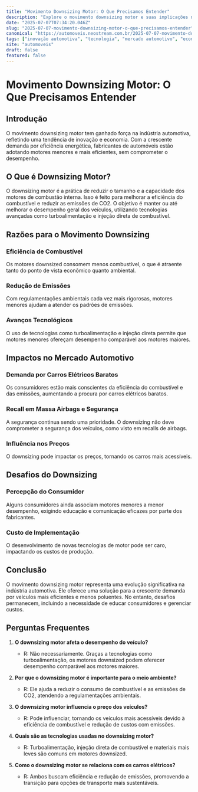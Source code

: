 ```yaml
---
title: "Movimento Downsizing Motor: O Que Precisamos Entender"
description: "Explore o movimento downsizing motor e suas implicações no mercado automotivo, incluindo tendências e impactos econômicos."
date: "2025-07-07T07:34:20.046Z"
slug: "2025-07-07-movimento-downsizing-motor-o-que-precisamos-entender"
canonical: "https://automoveis.neostream.com.br/2025-07-07-movimento-downsizing-motor-o-que-precisamos-entender"
tags: ["inovação automotiva", "tecnologia", "mercado automotivo", "economia de combustível"]
site: "automoveis"
draft: false
featured: false
---
```


# Movimento Downsizing Motor: O Que Precisamos Entender

## Introdução
O movimento downsizing motor tem ganhado força na indústria automotiva, refletindo uma tendência de inovação e economia. Com a crescente demanda por eficiência energética, fabricantes de automóveis estão adotando motores menores e mais eficientes, sem comprometer o desempenho.

## O Que é Downsizing Motor?
O downsizing motor é a prática de reduzir o tamanho e a capacidade dos motores de combustão interna. Isso é feito para melhorar a eficiência do combustível e reduzir as emissões de CO2. O objetivo é manter ou até melhorar o desempenho geral dos veículos, utilizando tecnologias avançadas como turboalimentação e injeção direta de combustível.

## Razões para o Movimento Downsizing
### Eficiência de Combustível
Os motores downsized consomem menos combustível, o que é atraente tanto do ponto de vista econômico quanto ambiental.

### Redução de Emissões
Com regulamentações ambientais cada vez mais rigorosas, motores menores ajudam a atender os padrões de emissões.

### Avanços Tecnológicos
O uso de tecnologias como turboalimentação e injeção direta permite que motores menores ofereçam desempenho comparável aos motores maiores.

## Impactos no Mercado Automotivo
### Demanda por Carros Elétricos Baratos
Os consumidores estão mais conscientes da eficiência do combustível e das emissões, aumentando a procura por carros elétricos baratos.

### Recall em Massa Airbags e Segurança
A segurança continua sendo uma prioridade. O downsizing não deve comprometer a segurança dos veículos, como visto em recalls de airbags.

### Influência nos Preços
O downsizing pode impactar os preços, tornando os carros mais acessíveis.

## Desafios do Downsizing
### Percepção do Consumidor
Alguns consumidores ainda associam motores menores a menor desempenho, exigindo educação e comunicação eficazes por parte dos fabricantes.

### Custo de Implementação
O desenvolvimento de novas tecnologias de motor pode ser caro, impactando os custos de produção.

## Conclusão
O movimento downsizing motor representa uma evolução significativa na indústria automotiva. Ele oferece uma solução para a crescente demanda por veículos mais eficientes e menos poluentes. No entanto, desafios permanecem, incluindo a necessidade de educar consumidores e gerenciar custos.

## Perguntas Frequentes

1. **O downsizing motor afeta o desempenho do veículo?**
   - R: Não necessariamente. Graças a tecnologias como turboalimentação, os motores downsized podem oferecer desempenho comparável aos motores maiores.

2. **Por que o downsizing motor é importante para o meio ambiente?**
   - R: Ele ajuda a reduzir o consumo de combustível e as emissões de CO2, atendendo a regulamentações ambientais.

3. **O downsizing motor influencia o preço dos veículos?**
   - R: Pode influenciar, tornando os veículos mais acessíveis devido à eficiência de combustível e redução de custos com emissões.

4. **Quais são as tecnologias usadas no downsizing motor?**
   - R: Turboalimentação, injeção direta de combustível e materiais mais leves são comuns em motores downsized.

5. **Como o downsizing motor se relaciona com os carros elétricos?**
   - R: Ambos buscam eficiência e redução de emissões, promovendo a transição para opções de transporte mais sustentáveis.